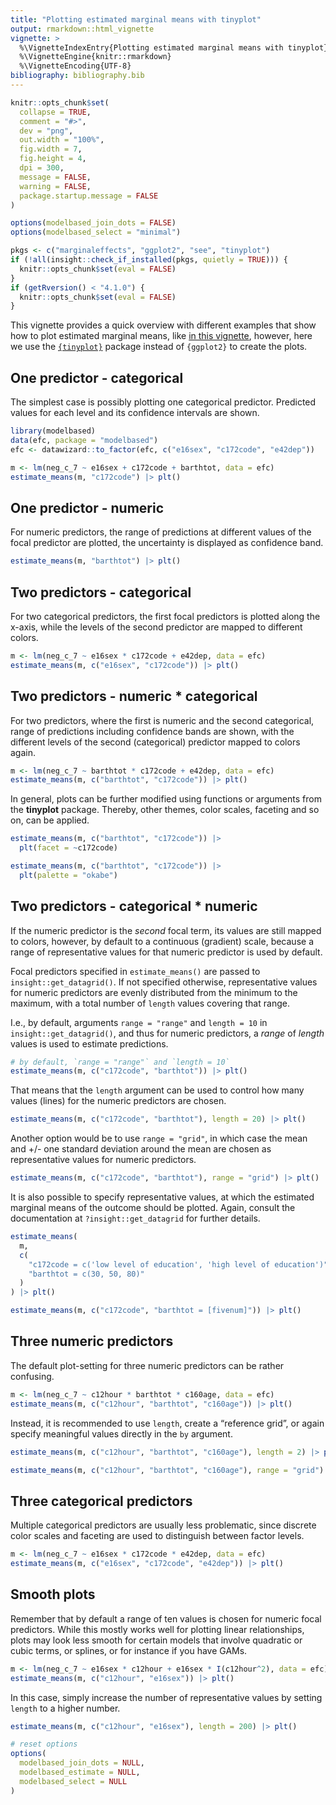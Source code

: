 ```yaml
---
title: "Plotting estimated marginal means with tinyplot"
output: rmarkdown::html_vignette
vignette: >
  %\VignetteIndexEntry{Plotting estimated marginal means with tinyplot}
  %\VignetteEngine{knitr::rmarkdown}
  %\VignetteEncoding{UTF-8}
bibliography: bibliography.bib
---
```


```r
knitr::opts_chunk$set(
  collapse = TRUE,
  comment = "#>",
  dev = "png",
  out.width = "100%",
  fig.width = 7,
  fig.height = 4,
  dpi = 300,
  message = FALSE,
  warning = FALSE,
  package.startup.message = FALSE
)

options(modelbased_join_dots = FALSE)
options(modelbased_select = "minimal")

pkgs <- c("marginaleffects", "ggplot2", "see", "tinyplot")
if (!all(insight::check_if_installed(pkgs, quietly = TRUE))) {
  knitr::opts_chunk$set(eval = FALSE)
}
if (getRversion() < "4.1.0") {
  knitr::opts_chunk$set(eval = FALSE)
}
```

This vignette provides a quick overview with different examples that show how to plot estimated marginal means, like [in this vignette](https://easystats.github.io/modelbased/articles/plotting.html), however, here we use the [`{tinyplot}`](https://grantmcdermott.com/tinyplot/) package instead of `{ggplot2}` to create the plots.

## One predictor - categorical

The simplest case is possibly plotting one categorical predictor. Predicted values for each level and its confidence intervals are shown.

```r
library(modelbased)
data(efc, package = "modelbased")
efc <- datawizard::to_factor(efc, c("e16sex", "c172code", "e42dep"))

m <- lm(neg_c_7 ~ e16sex + c172code + barthtot, data = efc)
estimate_means(m, "c172code") |> plt()
```

## One predictor - numeric

For numeric predictors, the range of predictions at different values of the focal predictor are plotted, the uncertainty is displayed as confidence band.

```r
estimate_means(m, "barthtot") |> plt()
```

## Two predictors - categorical

For two categorical predictors, the first focal predictors is plotted along the x-axis, while the levels of the second predictor are mapped to different colors.

```r
m <- lm(neg_c_7 ~ e16sex * c172code + e42dep, data = efc)
estimate_means(m, c("e16sex", "c172code")) |> plt()
```

## Two predictors - numeric * categorical

For two predictors, where the first is numeric and the second categorical, range of predictions including confidence bands are shown, with the different levels of the second (categorical) predictor mapped to colors again.

```r
m <- lm(neg_c_7 ~ barthtot * c172code + e42dep, data = efc)
estimate_means(m, c("barthtot", "c172code")) |> plt()
```

In general, plots can be further modified using functions or arguments from the **tinyplot** package. Thereby, other themes, color scales, faceting and so on, can be applied.

```r
estimate_means(m, c("barthtot", "c172code")) |>
  plt(facet = ~c172code)

estimate_means(m, c("barthtot", "c172code")) |>
  plt(palette = "okabe")
```

## Two predictors - categorical * numeric

If the numeric predictor is the _second_ focal term, its values are still mapped to colors, however, by default to a continuous (gradient) scale, because a range of representative values for that numeric predictor is used by default.

Focal predictors specified in `estimate_means()` are passed to `insight::get_datagrid()`. If not specified otherwise, representative values for numeric predictors are evenly distributed from the minimum to the maximum, with a total number of `length` values covering that range.

I.e., by default, arguments `range = "range"` and `length = 10` in `insight::get_datagrid()`, and thus for numeric predictors, a _range_ of _length_ values is used to estimate predictions.

```r
# by default, `range = "range"` and `length = 10`
estimate_means(m, c("c172code", "barthtot")) |> plt()
```

That means that the `length` argument can be used to control how many values (lines) for the numeric predictors are chosen.

```r
estimate_means(m, c("c172code", "barthtot"), length = 20) |> plt()
```

Another option would be to use `range = "grid"`, in which case the mean and +/- one standard deviation around the mean are chosen as representative values for numeric predictors.

```r
estimate_means(m, c("c172code", "barthtot"), range = "grid") |> plt()
```

It is also possible to specify representative values, at which the estimated marginal means of the outcome should be plotted. Again, consult the documentation at `?insight::get_datagrid` for further details.

```r
estimate_means(
  m,
  c(
    "c172code = c('low level of education', 'high level of education')",
    "barthtot = c(30, 50, 80)"
  )
) |> plt()

estimate_means(m, c("c172code", "barthtot = [fivenum]")) |> plt()
```

## Three numeric predictors

The default plot-setting for three numeric predictors can be rather confusing.

```r
m <- lm(neg_c_7 ~ c12hour * barthtot * c160age, data = efc)
estimate_means(m, c("c12hour", "barthtot", "c160age")) |> plt()
```

Instead, it is recommended to use `length`, create a "reference grid", or again specify meaningful values directly in the `by` argument.

```r
estimate_means(m, c("c12hour", "barthtot", "c160age"), length = 2) |> plt()

estimate_means(m, c("c12hour", "barthtot", "c160age"), range = "grid") |> plt()
```

## Three categorical predictors

Multiple categorical predictors are usually less problematic, since discrete color scales and faceting are used to distinguish between factor levels.

```r
m <- lm(neg_c_7 ~ e16sex * c172code * e42dep, data = efc)
estimate_means(m, c("e16sex", "c172code", "e42dep")) |> plt()
```

## Smooth plots

Remember that by default a range of ten values is chosen for numeric focal predictors. While this mostly works well for plotting linear relationships, plots may look less smooth for certain models that involve quadratic or cubic terms, or splines, or for instance if you have GAMs.

```r
m <- lm(neg_c_7 ~ e16sex * c12hour + e16sex * I(c12hour^2), data = efc)
estimate_means(m, c("c12hour", "e16sex")) |> plt()
```

In this case, simply increase the number of representative values by setting `length` to a higher number.

```r
estimate_means(m, c("c12hour", "e16sex"), length = 200) |> plt()
```

```r
# reset options
options(
  modelbased_join_dots = NULL,
  modelbased_estimate = NULL,
  modelbased_select = NULL
)
```
